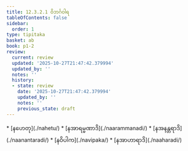 ```yaml
---
title: 12.3.2.1 ဝိဘင်္ဂဝါရ
tableOfContents: false
sidebar:
  order: 1
type: tipitaka
basket: ab
book: p1-2
review:
  current: review
  updated: '2025-10-27T21:47:42.379994'
  updated_by: ''
  notes: ''
  history:
  - state: review
    date: '2025-10-27T21:47:42.379994'
    updated_by: ''
    notes: ''
    previous_state: draft
---
```



<ReviewStatus review={frontmatter.review} showDetails={true} />

<HypothesisAnnotation frontmatter={frontmatter} />

<DynamicBreadcrumb />



<TableOfContents book="p1-2" section="12.3.2.1">
* [နဟေတု](./nahetu/)
* [နအာရမ္မဏာဒိ](./naarammanadi/)
* [နအနန္တရာဒိ](./naanantaradi/)
* [နဝိပါက](./navipaka/)
* [နအာဟာရာဒိ](./naaharadi/)
</TableOfContents>